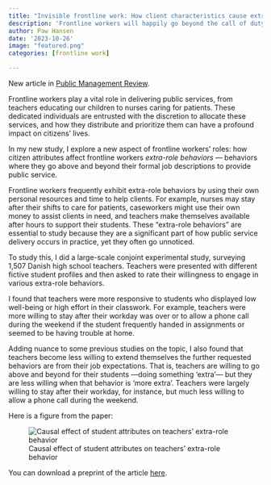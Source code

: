 ```yaml
---
title: "Invisible frontline work: How client characteristics cause extra-role behaviours in public service'"
description: 'Frontline workers will happily go beyond the call of duty for their students. But they are more willing to accommodate some students than others.'
author: Paw Hansen
date: '2023-10-26'
image: "featured.png"
categories: [frontline work]

---
```


New article in [Public Management Review](https://www.tandfonline.com/doi/full/10.1080/14719037.2023.2270557?src=). 

Frontline workers play a vital role in delivering public services, from teachers educating our children to nurses caring for patients. These dedicated individuals are entrusted with the discretion to allocate these services, and how they distribute and prioritize them can have a profound impact on citizens' lives. 

In my new study, I explore a new aspect of frontline workers' roles: how citizen attributes affect frontline workers _extra-role behaviors_ — behaviors where they go above and beyond their formal job descriptions to provide public service.
 
Frontline workers frequently exhibit extra-role behaviors by using their own personal resources and time to help clients. For example, nurses may stay after their shifts to care for patients, caseworkers might use their own money to assist clients in need, and teachers make themselves available after hours to support their students. These "extra-role behaviors" are essential to study because they are a significant part of how public service delivery occurs in practice, yet they often go unnoticed.
 
To study this, I did a large-scale conjoint experimental study, surveying 1,507 Danish high school teachers. Teachers were presented with different fictive student profiles and then asked to rate their willingness to engage in various extra-role behaviors. 
 
I found that teachers were more responsive to students who displayed low well-being or high effort in their classwork. For example, teachers were more willing to stay after their workday was over or to allow a phone call during the weekend if the student frequently handed in assignments or seemed to be having trouble at home.   

Adding nuance to some previous studies on the topic, I also found that teachers become less willing to extend themselves the further requested behaviors are from their job expectations. That is, teachers are willing to go above and beyond for their students —doing something 'extra'— but they are less willing when that behavior is 'more extra'. Teachers were largely willing to stay after their workday, for instance, but much less willing to allow a phone call during the weekend.  

Here is a figure from the paper: 

![Causal effect of student attributes on teachers' extra-role behavior](featured.png){#fig-student-attributes}

You can download a preprint of the article [here](https://www.pawhansen.org/research/rule-bending-caseworkers/preprint.pdf).  